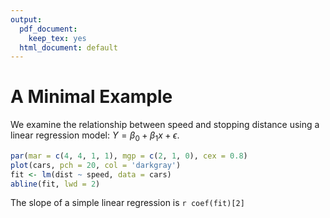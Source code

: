 ```yaml
---
output:
  pdf_document: 
    keep_tex: yes
  html_document: default
---
```

# A Minimal Example
We examine the relationship between speed and stopping
distance using a linear regression model:
  $Y = \beta_0 + \beta_1 x + \epsilon$.
```r
par(mar = c(4, 4, 1, 1), mgp = c(2, 1, 0), cex = 0.8)
plot(cars, pch = 20, col = 'darkgray')
fit <- lm(dist ~ speed, data = cars)
abline(fit, lwd = 2)
```
The slope of a simple linear regression is `r coef(fit)[2]`